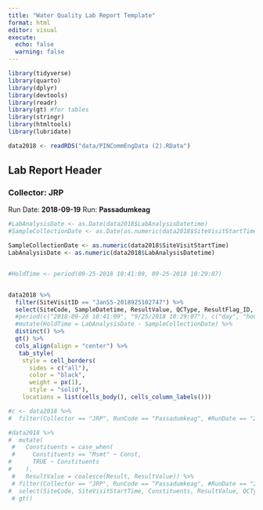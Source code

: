 ```yaml
---
title: "Water Quality Lab Report Template"
format: html
editor: visual
execute:
  echo: false
  warning: false
---
```


```r
library(tidyverse)
library(quarto)
library(dplyr)
library(devtools)
library(readr)
library(gt) #for tables
library(stringr)
library(htmltools)
library(lubridate)
```

```r
data2018 <- readRDS("data/PINCommEngData (2).RData")
```

## Lab Report Header {.smaller}

### Collector: JRP

Run Date: **2018-09-19** Run: **Passadumkeag**

```r


#LabAnalysisDate <- as.Date(data2018$LabAnalysisDatetime)
#SampleCollectionDate <- as.Date(as.numeric(data2018$SiteVisitStartTime))

SampleCollectionDate <- as.numeric(data2018$SiteVisitStartTime)
LabAnalysisDate <- as.numeric(data2018$LabAnalysisDatetime)


#HoldTime <- period(09-25-2018 10:41:09, 09-25-2018 10:29:07)


data2018 %>%
  filter(SiteVisitID == "JanS5-2018925102747") %>%
  select(SiteCode, SampleDatetime, ResultValue, QCType, ResultFlag_ID, IncubationLength, LabAnalysisDatetime) %>%
  #period(c("2018-09-26 10:41:09", "9/25/2018 10:29:07"), c("day", "hour", "minute")) %>%
  #mutate(HoldTime = LabAnalysisDate - SampleCollectionDate) %>%
  distinct() %>% 
  gt() %>%
  cols_align(align = "center") %>%
   tab_style(
    style = cell_borders(
      sides = c("all"),
      color = "black",
      weight = px(1),
      style = "solid"),
    locations = list(cells_body(), cells_column_labels()))

```

```r
#c <- data2018 %>%
#  filter(Collector == "JRP", RunCode == "Passadumkeag", #RunDate == "2018-09-19")

#data2018 %>%
#  mutate(
 #   Constituents = case_when(
 #     Constituents == "Msmt" ~ Const,
#      TRUE ~ Constituents
#    ),
 #   ResultValue = coalesce(Result, ResultValue)) %>%
 # filter(Collector == "JRP", RunCode == "Passadumkeag", #RunDate == "2018-09-19") %>%
#  select(SiteCode, SiteVisitStartTime, Constituents, ResultValue, QCType, IncubationLength, LabAnalysisDatetime, SampleDatetime) %>%
 # gt()
```
